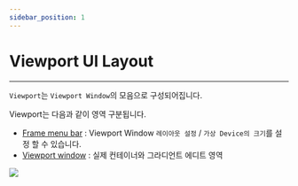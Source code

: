 ```yaml
---
sidebar_position: 1
---
```





# Viewport UI Layout

<hr/>

<TOCInline toc={toc}/>

```Viewport```는 ```Viewport Window```의 모음으로 구성되어집니다.

Viewport는 다음과 같이 영역 구분됩니다.
- [Frame menu bar](viewportTopMenu) : Viewport Window ```레이아웃 설정``` / ```가상 Device의 크기```를 설정 할 수 있습니다.
- [Viewport window](viewportWindow) :  실제 컨테이너와 그라디언트 에디트 영역

![](./img/ui_viewport_ui_layout.png)


